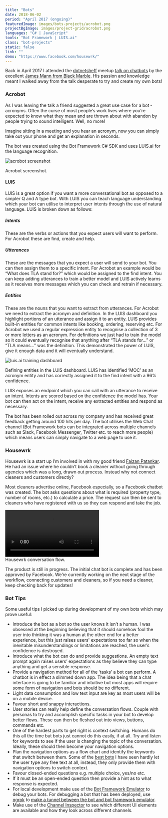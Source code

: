 ```yaml
---
title: "Bots"
date: 2018-06-02
period: "April 2017 (ongoing)"
featuredImage: images/bots-projects/acrobot.png
projectBgImage: images/project-grid/acrobot.png
languages: "C# | JavaScript"
tools: "Bot Framework | LUIS.ai"
class: "bot-projects"
static: false
link: ""
demo: "https://www.facebook.com/housewrk/"
---
```



Back in April 2017 I attended the [dotnetsheff](https://dotnetsheff.co.uk/) meetup [talk on chatbots](https://www.meetup.com/dotnetsheff/events/234854191) by 
the excellent [James Mann from Black Marble](https://blogs.blackmarble.co.uk/jmann/). His passion and knowledge meant I walked away from the talk desperate 
to try and create my own bots!

### Acrobot

As I was leaving the talk a friend suggested a great use case for a bot ‐ acronyms. Often the curse of most people’s work lives where you’re expected 
to know what they mean and are thrown about with abandon by people trying to sound intelligent. Well, no more!

Imagine sitting in a meeting and you hear an acronym, now you can simply take out your phone and get an explanation in seconds.

The bot was created using the Bot Framework C# SDK and uses LUIS.ai for the language recognition.

![acrobot screenshot](images/bots-projects/acrobot.png)
<figcaption>
    <FontAwesomeIcon icon={faCamera} /> Acrobot screenshot.
</figcaption>

#### LUIS

LUIS is a great option if you want a more conversational bot as opposed to a simpler Q and A type bot. With LUIS you can teach language 
understanding which your bot can utilise to interpret user intents through the use of natural language. LUIS is broken down as follows:

##### Intents

These are the verbs or actions that you expect users will want to perform. For Acrobot these are find, create and help.

##### Utterances

These are the messages that you expect a user will send to your bot. You can then assign them to a specific intent. For Acrobot an example would 
be “What does TLA stand for?” which would be assigned to the find intent. You can keep adding utterances to train a better model and LUIS actively 
learns as it receives more messages which you can check and retrain if necessary.

##### Entities

These are the nouns that you want to extract from utterances. For Acrobot we need to extract the acronym and definition. In the LUIS dashboard you 
highlight portions of an utterance and assign it to an entity. LUIS provides built-in entities for common intents like booking, ordering, reserving 
etc. For Acrobot we used a regular expression entity to recognise a collection of 3 or more letters as an acronym. For definitions we just had to 
train the model so it could eventually recognise that anything after “TLA stands for…” or “TLA means…” was the definition. This demonstrated the 
power of LUIS, give it enough data and it will eventually understand.

![luis.ai training dashboard](images/bots-projects/luis-entities.jpg)
<figcaption>
    <FontAwesomeIcon icon={faCamera} /> Defining entities in the LUIS dashboard. LUIS has identified ‘MOC’ as an acronym entity and has correctly 
    assigned it to the find intent with a 96% confidence.
</figcaption>

LUIS exposes an endpoint which you can call with an utterance to receive an intent. Intents are scored based on the confidence the model has. Your bot 
can then act on the intent, receive any extracted entities and respond as necessary.

The bot has been rolled out across my company and has received great feedback getting around 100 hits per day. The bot utilises the Web Chat 
channel (Bot Framework bots can be integrated across multiple channels such as Slack, Facebook Messenger, Twitter etc. to reach more people) which 
means users can simply navigate to a web page to use it.

### Housewrk

Housewrk is a start up I’m involved in with my good friend [Faizan Patankar](https://www.faizanpatankar.com/). He had an issue where he couldn’t book 
a cleaner without going through agencies which was a long, drawn out process. Instead why not connect cleaners and customers directly?

Most cleaners advertise online, Facebook especially, so a Facebook chatbot was created. The bot asks questions about what is required (property type, 
number of rooms, etc.) to calculate a price. The request can then be sent to cleaners who have registered with us so they can respond and take the job.

<video controls="controls">
    <source src={HousewrkVideo} type='video/mp4; codecs="avc1.42E01E, mp4a.40.2"' />
</video>
<figcaption>
    <FontAwesomeIcon icon={faVideo} /> Housewrk conversation flow.
</figcaption>

The product is still in progress. The initial chat bot is complete and has been approved by Facebook. We’re currently working on the next stage of 
the workflow, connecting customers and cleaners, so if you need a cleaner, keep checking back for updates!

### Bot Tips

Some useful tips I picked up during development of my own bots which may prove useful:

- Introduce the bot as a bot so the user knows it isn’t a human. I was obsessed at the beginning believing that it should somehow fool the user 
into thinking it was a human at the other end for a better experience, but this just raises users' expectations too far so when the inevitable 
misunderstandings or limitations are reached, the user’s confidence is destroyed.
- Introduce what the bot can do and provide suggestions. An empty text prompt again raises users’ expectations as they believe they can type anything 
and get a sensible response.
- Provide a navigation method for all of the ‘tasks’ a bot can perform. A chatbot is in effect a slimmed down app. The idea being that a chat 
interface is going to be familiar and intuitive but most apps will require some form of navigation and bots should be no different.
- Light data consumption and low text input are key as most users will be on a mobile device.
- Favour short and snappy interactions.
- User stories can really help define the conversation flows. Couple with personas to try and accomplish specific tasks in your bot to develop better 
flows. These can then be fleshed out into views, buttons, commands etc.
- One of the hardest parts to get right is context switching. Humans do this all the time but bots just cannot do this easily, if at all. Try and 
listen for keywords to see if the user is changing the topic of the conversation. Ideally, these should then become your navigation options.
- Plan the navigation options as a flow chart and identify the keywords that switch between them. Some of the 
[best bots](https://withplum.com/) I have seen hardly let the user type any free text at all, instead, they only provide them with navigation 
options to switch context.
- Favour closed-ended questions e.g. multiple choice, yes/no etc.
- If it must be an open-ended question then provide a hint as to what response is expected.
- For local development make use of the [Bot Framework Emulator](https://github.com/Microsoft/BotFramework-Emulator/releases) to debug your bots. For 
debugging a bot that has been deployed, use [ngrok](https://ngrok.com/) to 
[make a tunnel between the bot and bot framework emulator](https://github.com/Microsoft/BotFramework-Emulator/wiki/Tunneling-(ngrok)).
- Make use of the [Channel Inspector](https://docs.botframework.com/en-us/channel-inspector/channels/Skype/) to see which different UI elements 
are available and how they look across different channels.